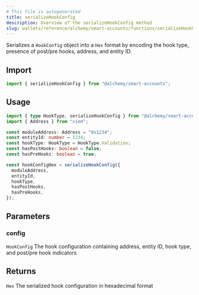 ```yaml
---
# This file is autogenerated
title: serializeHookConfig
description: Overview of the serializeHookConfig method
slug: wallets/reference/alchemy/smart-accounts/functions/serializeHookConfig
---
```


Serializes a `HookConfig` object into a `Hex` format by encoding the hook type, presence of post/pre hooks, address, and entity ID.

## Import

```ts
import { serializeHookConfig } from "@alchemy/smart-accounts";
```

## Usage

```ts
import { type HookType, serializeHookConfig } from "@alchemy/smart-accounts";
import { Address } from "viem";

const moduleAddress: Address = "0x1234";
const entityId: number = 1234;
const hookType: HookType = HookType.Validation;
const hasPostHooks: boolean = false;
const hasPreHooks: boolean = true;

const hookConfigHex = serializeHookConfig({
  moduleAddress,
  entityId,
  hookType,
  hasPostHooks,
  hasPreHooks,
});
```

## Parameters

### config

`HookConfig`
The hook configuration containing address, entity ID, hook type, and post/pre hook indicators

## Returns

`Hex`
The serialized hook configuration in hexadecimal format
